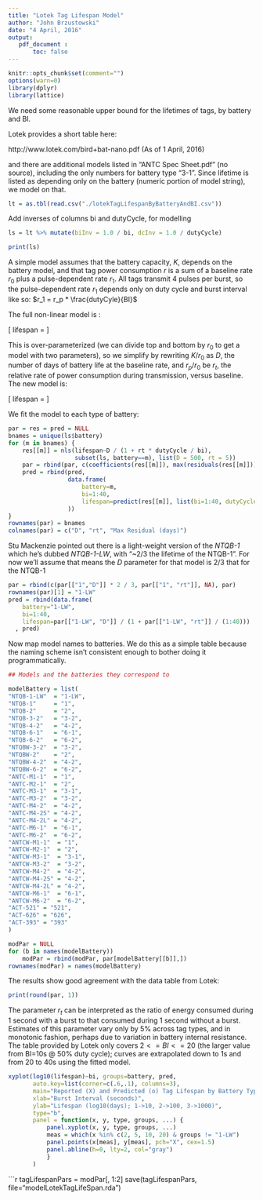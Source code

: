 ```yaml
---
title: "Lotek Tag Lifespan Model"
author: "John Brzustowski"
date: "4 April, 2016"
output:
   pdf_document :
       toc: false
---
```


```r
knitr::opts_chunk$set(comment="")
options(warn=0)
library(dplyr)
library(lattice)
```

We need some reasonable upper bound for the lifetimes of tags,
by battery and BI.

Lotek provides a short table here:

   http://www.lotek.com/bird+bat-nano.pdf  (As of 1 April, 2016)

and there are additional models listed in "ANTC Spec Sheet.pdf" (no
source), including the only numbers for battery type "3-1".  Since
lifetime is listed as depending only on the battery (numeric portion
of model string), we model on that.

```r
lt = as.tbl(read.csv("./lotekTagLifespanByBatteryAndBI.csv"))
```

Add inverses of columns bi and dutyCycle, for modelling

```r

ls = lt %>% mutate(biInv = 1.0 / bi, dcInv = 1.0 / dutyCycle)

print(ls)
```

A simple model assumes that the battery capacity, $K$, depends on the
battery model, and that tag power consumption $r$ is a sum of a baseline
rate $r_0$ plus a pulse-dependent rate $r_1$.  All tags transmit 4 pulses per burst,
so the pulse-dependent rate $r_1$ depends only on duty cycle and burst interval
like so:  $r_1 = r_p * \frac{dutyCyle}{BI}$

The full non-linear model is :

\[
lifespan = \frac{K}{r_0 + \frac{r_p * dutyCycle}{BI}}
\]

This is over-parameterized (we can divide top and bottom by $r_0$ to
get a model with two parameters), so we simplify by rewriting $K/r_0$
as $D$, the number of days of battery life at the baseline rate, and
$r_p / r_0$ be $r_t$, the relative rate of power consumption during
transmission, versus baseline.  The new model is:

\[
lifespan = \frac{D}{1 + \frac{r_t * dutyCycle}{BI}}
\]

We fit the model to each type of battery:

```r
par = res = pred = NULL
bnames = unique(ls$battery)
for (m in bnames) {
    res[[m]] = nls(lifespan~D / (1 + rt * dutyCycle / bi),
                   subset(ls, battery==m), list(D = 500, rt = 5))
    par = rbind(par, c(coefficients(res[[m]]), max(residuals(res[[m]]))))
    pred = rbind(pred,
                 data.frame(
                     battery=m,
                     bi=1:40,
                     lifespan=predict(res[[m]], list(bi=1:40, dutyCycle=1))
                 ))
}
rownames(par) = bnames
colnames(par) = c("D", "rt", "Max Residual (days)")
```

Stu Mackenzie pointed out there is a light-weight version of the *NTQB-1*
which he's dubbed *NTQB-1-LW*, with "~2/3 the lifetime of the NTQB-1".
For now we'll assume that means the $D$ parameter for that model is 2/3
that for the NTQB-1

```r
par = rbind(c(par[["1","D"]] * 2 / 3, par[["1", "rt"]], NA), par)
rownames(par)[1] = "1-LW"
pred = rbind(data.frame(
    battery="1-LW",
    bi=1:40,
    lifespan=par[["1-LW", "D"]] / (1 + par[["1-LW", "rt"]] / (1:40)))
  , pred)
```

Now map model names to batteries.  We do this as a simple table
because the naming scheme isn't consistent enough to bother doing it
programmatically.

```r
## Models and the batteries they correspond to

modelBattery = list(
"NTQB-1-LW"  = "1-LW",
"NTQB-1"     = "1",
"NTQB-2"     = "2",
"NTQB-3-2"   = "3-2",
"NTQB-4-2"   = "4-2",
"NTQB-6-1"   = "6-1",
"NTQB-6-2"   = "6-2",
"NTQBW-3-2"  = "3-2",
"NTQBW-2"    = "2",
"NTQBW-4-2"  = "4-2",
"NTQBW-6-2"  = "6-2",
"ANTC-M1-1"  = "1",
"ANTC-M2-1"  = "2",
"ANTC-M3-1"  = "3-1",
"ANTC-M3-2"  = "3-2",
"ANTC-M4-2"  = "4-2",
"ANTC-M4-2S" = "4-2",
"ANTC-M4-2L" = "4-2",
"ANTC-M6-1"  = "6-1",
"ANTC-M6-2"  = "6-2",
"ANTCW-M1-1"  = "1",
"ANTCW-M2-1"  = "2",
"ANTCW-M3-1"  = "3-1",
"ANTCW-M3-2"  = "3-2",
"ANTCW-M4-2"  = "4-2",
"ANTCW-M4-2S" = "4-2",
"ANTCW-M4-2L" = "4-2",
"ANTCW-M6-1"  = "6-1",
"ANTCW-M6-2"  = "6-2",
"ACT-521" = "521",
"ACT-626" = "626",
"ACT-393" = "393"
)

modPar = NULL
for (b in names(modelBattery))
    modPar = rbind(modPar, par[modelBattery[[b]],])
rownames(modPar) = names(modelBattery)
```

The results show good agreement with the data table from Lotek:

```r
print(round(par, 1))
```


The parameter $r_t$ can be interpreted as the ratio of energy consumed
during 1 second with a burst to that consumed during 1 second without
a burst.  Estimates of this parameter vary only by 5% across tag
types, and in monotonic fashion, perhaps due to variation in battery
internal resistance.  The table provided by Lotek only covers $2 <= BI
<= 20$ (the larger value from BI=10s @ 50% duty cycle); curves are extrapolated
down to 1s and from 20 to 40s using the fitted model.

```r
xyplot(log10(lifespan)~bi, groups=battery, pred,
       auto.key=list(corner=c(.6,.1), columns=3),
       main="Reported (X) and Predicted (o) Tag Lifespan by Battery Type",
       xlab="Burst Interval (seconds)",
       ylab="Lifespan (log10(days); 1->10, 2->100, 3->1000)",
       type="b",
       panel = function(x, y, type, groups, ...) {
           panel.xyplot(x, y, type, groups, ...)
           meas = which(x %in% c(2, 5, 10, 20) & groups != "1-LW")
           panel.points(x[meas], y[meas], pch="X", cex=1.5)
           panel.abline(h=0, lty=2, col="gray")
           }
       )
```

```r
tagLifespanPars = modPar[, 1:2]
save(tagLifespanPars, file="modelLotekTagLifeSpan.rda")
